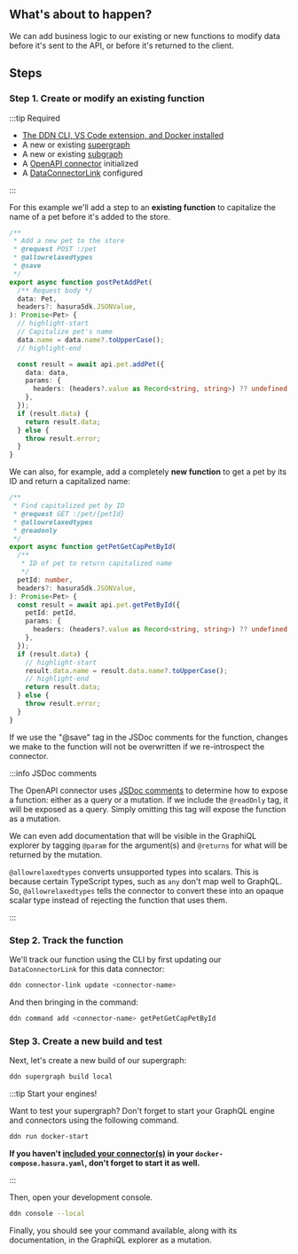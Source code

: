 
## What's about to happen?

We can add business logic to our existing or new functions to modify data before it's sent to the API, or before it's
returned to the client.

<Thumbnail src="/img/get-started/ERD/mutate-data.png" alt="Mutate data using your API" width="1000px" />

## Steps

### Step 1. Create or modify an existing function

:::tip Required

- [The DDN CLI, VS Code extension, and Docker installed](/getting-started/build/00-prerequisites.mdx)
- A new or existing [supergraph](/getting-started/build/01-init-supergraph.mdx)
- A new or existing [subgraph](/getting-started/build/02-init-subgraph.mdx)
- A [OpenAPI connector](/getting-started/build/03-connect-to-data/01-connect-a-source.mdx) initialized
- A [DataConnectorLink](/getting-started/build/03-connect-to-data/02-create-source-metadata.mdx) configured

:::

For this example we'll add a step to an **existing function** to capitalize the name of a pet before it's added to the
store.

```ts title="my_subgraph/connector/my_openapi/functions.ts"
/**
 * Add a new pet to the store
 * @request POST :/pet
 * @allowrelaxedtypes
 * @save
 */
export async function postPetAddPet(
  /** Request body */
  data: Pet,
  headers?: hasuraSdk.JSONValue,
): Promise<Pet> {
  // highlight-start
  // Capitalize pet's name
  data.name = data.name?.toUpperCase();
  // highlight-end

  const result = await api.pet.addPet({
    data: data,
    params: {
      headers: (headers?.value as Record<string, string>) ?? undefined,
    },
  });
  if (result.data) {
    return result.data;
  } else {
    throw result.error;
  }
}
```

We can also, for example, add a completely **new function** to get a pet by its ID and return a capitalized name:

```ts title="my_subgraph/connector/my_openapi/functions.ts"
/**
 * Find capitalized pet by ID
 * @request GET :/pet/{petId}
 * @allowrelaxedtypes
 * @readonly
 */
export async function getPetGetCapPetById(
  /**
   * ID of pet to return capitalized name
   */
  petId: number,
  headers?: hasuraSdk.JSONValue,
): Promise<Pet> {
  const result = await api.pet.getPetById({
    petId: petId,
    params: {
      headers: (headers?.value as Record<string, string>) ?? undefined,
    },
  });
  if (result.data) {
    // highlight-start
    result.data.name = result.data.name?.toUpperCase();
    // highlight-end
    return result.data;
  } else {
    throw result.error;
  }
}
```

If we use the "@save" tag in the JSDoc comments for the function, changes we make to the function will not be
overwritten if we re-introspect the connector.

:::info JSDoc comments

The OpenAPI connector uses [JSDoc comments](https://jsdoc.app/) to determine how to expose a function: either as a query
or a mutation. If we include the `@readOnly` tag, it will be exposed as a query. Simply omitting this tag will expose
the function as a mutation.

We can even add documentation that will be visible in the GraphiQL explorer by tagging `@param` for the argument(s) and
`@returns` for what will be returned by the mutation.

`@allowrelaxedtypes` converts unsupported types into scalars. This is because certain TypeScript types, such as `any`
don't map well to GraphQL. So, `@allowrelaxedtypes` tells the connector to convert these into an opaque scalar type
instead of rejecting the function that uses them.

:::

### Step 2. Track the function

We'll track our function using the CLI by first updating our `DataConnectorLink` for this data connector:

```bash
ddn connector-link update <connector-name>
```

And then bringing in the command:

```bash
ddn command add <connector-name> getPetGetCapPetById
```

### Step 3. Create a new build and test

Next, let's create a new build of our supergraph:

```bash
ddn supergraph build local
```

:::tip Start your engines!

Want to test your supergraph? Don't forget to start your GraphQL engine and connectors using the following command.

```bash title="Run the following command, updating the referenced paths to match your directory structure:"
ddn run docker-start
```

**If you haven't [included your connector(s)](/getting-started/build/01-init-supergraph.mdx) in your
`docker-compose.hasura.yaml`, don't forget to start it as well.**

:::

Then, open your development console.

```bash title="Run:"
ddn console --local
```

Finally, you should see your command available, along with its documentation, in the GraphiQL explorer as a mutation.
